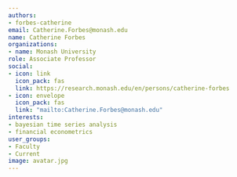 ```yaml
---
authors:
- forbes-catherine
email: Catherine.Forbes@monash.edu
name: Catherine Forbes
organizations:
- name: Monash University
role: Associate Professor
social:
- icon: link
  icon_pack: fas
  link: https://research.monash.edu/en/persons/catherine-forbes
- icon: envelope
  icon_pack: fas
  link: "mailto:Catherine.Forbes@monash.edu"
interests:
- bayesian time series analysis
- financial econometrics
user_groups:
- Faculty
- Current
image: avatar.jpg
---
```

